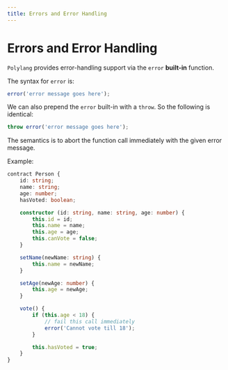 ```yaml
---
title: Errors and Error Handling
---
```


# Errors and Error Handling

`Polylang` provides error-handling support via the `error` **built-in** function.

The syntax for `error` is:

```typescript
error('error message goes here');
```

We can also prepend the `error` built-in with a `throw`. So the following is identical:

```typescript
throw error('error message goes here');
```

The semantics is to abort the function call immediately with the given error message.

Example:

```typescript
contract Person {
    id: string;
    name: string;
    age: number;
    hasVoted: boolean;

    constructor (id: string, name: string, age: number) {
        this.id = id;
        this.name = name;
        this.age = age;
        this.canVote = false;
    }

    setName(newName: string) {
        this.name = newName;
    }

    setAge(newAge: number) {
        this.age = newAge;
    }

    vote() {
        if (this.age < 18) {
            // fail this call immediately
            error('Cannot vote till 18');
        }

        this.hasVoted = true;
    }
}
```